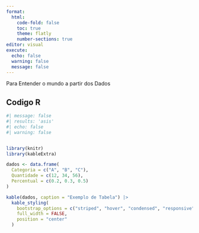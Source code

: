 ```yaml
---
format: 
  html:
    code-fold: false
    toc: true
    theme: flatly
    number-sections: true
editor: visual
execute:
  echo: false
  warning: false
  message: false
---
```

Para Entender o mundo a partir dos Dados

## Codigo R  

```r
#| message: false
#| results: 'asis'
#| echo: false
#| warning: false


library(knitr)
library(kableExtra)

dados <- data.frame(
  Categoria = c("A", "B", "C"),
  Quantidade = c(12, 34, 56),
  Percentual = c(0.2, 0.3, 0.5)
)

kable(dados, caption = "Exemplo de Tabela") |>
  kable_styling(
    bootstrap_options = c("striped", "hover", "condensed", "responsive"),
    full_width = FALSE,
    position = "center"
  )
```
